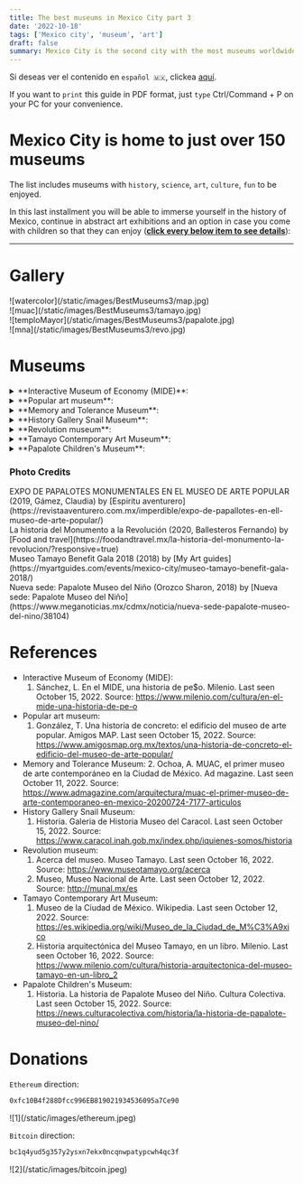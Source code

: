 ```yaml
---
title: The best museums in Mexico City part 3
date: '2022-10-18'
tags: ['Mexico city', 'museum', 'art']
draft: false
summary: Mexico City is the second city with the most museums worldwide.
---
```


Si deseas ver el contenido en `español 🇲🇽`, clickea [aquí](/blog/mejoresMuseos3).

If you want to `print` this guide in PDF format, just `type` Ctrl/Command + P on your PC for your convenience.


# Mexico City is home to just over 150 museums

The list includes museums with `history`, `science`, `art`, `culture`, `fun` to be enjoyed.

In this last installment you will be able to immerse yourself in the history of Mexico, continue in abstract art exhibitions and an option in case you come with children so that they can enjoy (<u>**click every below item to see details**</u>):

---

# Gallery

<div className="-mx-2 flex flex-wrap overflow-hidden xl:-mx-2">
  <div className="my-1 w-full overflow-hidden px-2 xl:my-1 xl:w-1/2 xl:px-2">
    ![watercolor](/static/images/BestMuseums3/map.jpg)
  </div>
  <div className="my-1 w-full overflow-hidden px-2 xl:my-1 xl:w-1/2 xl:px-2">
    ![muac](/static/images/BestMuseums3/tamayo.jpg)
  </div>
  <div className="my-1 w-full overflow-hidden px-2 xl:my-1 xl:w-1/2 xl:px-2">
    ![temploMayor](/static/images/BestMuseums3/papalote.jpg)
  </div>
  <div className="my-1 w-full overflow-hidden px-2 xl:my-1 xl:w-1/2 xl:px-2">
    ![mna](/static/images/BestMuseums3/revo.jpg)
  </div>
</div>

# Museums

<details>
  <summary>**Interactive Museum of Economy (MIDE)**:</summary>
  <ul>
    <li type="square"> Context and history. It is also an interactive museum, but focused on young people having a good
      financial education, learning while having fun. Initially, they began with the numismatic collection
      of the Bank of Mexico. After that, they show the importance of money, of good culture about it
      and how the value of the Mexican peso has changed over the years. </li>
    <li type="square"> You will find inside. Interactive exhibitions where you can touch screens or move things in parts
      of the museum, showing you different infographics according to your interest in the queries. There
      are almost no temporary exhibitions. </li>
    <li type="square"> How to arrive. It is located almost leaving the Allende subway station on line 2 (blue), at a station
      in the zocalo. </li>
    <li type="square"> Cost. General admission 95 MXN/4.75 dls. Students $85 MXN/4.25 dls. If you want to create a ticket,
      it will cost you 20 MXN/1 USD. </li>
    <li type="square"> Open: Tuesday to Sunday from 10 to 18. </li>
    <li type="square"> Level of Security: ⭐️⭐️⭐️⭐️⭐️ (4.3) </li>
    <li type="square"> Guided tours. The museum does not have tours or infographics in English :(.</li>
    <li type="square"> Additional material. </li>
    <li type="square"> Official [Website](https://www.mide.org.mx/) of the museum. </li>
  </ul>
</details>

<details>
  <summary>**Popular art museum**:</summary>
  <ul>
    <li type="square"> Context and history. The museum in its history was built as a police and fire station almost one
      century ago, in a post-revolutionary Mexico. This building is influenced by Art Deco architecture,
      making it a building that stands out among the colonial buildings at the downtown. </li>
    <li type="square"> You will find inside. The museum has a permanent exhibition on the art of Mexican traditions and
      representations from different parts of the country, which makes the museum a must-see if you want
      to learn more about one of the richest cultures in the world. Sometimes there are a couple of temporary
      exhibitions that are related to this Mexican folklore. </li>
    <li type="square"> How to arrive. The museum is located a few blocks from the central alameda park, so you can get
      there by the trolleybus that leaves you at the next fine arts station or the Juarez metro or the
      metrobus on line 1 is also nearby. Check the editions previews of the best museums because the
      details are found. </li>
    <li type="square"> Cost. The cost is 60 MXN/3 dls. Sunday is free. Students is free. </li>
    <li type="square"> Open: Tuesday to Sunday from 10 to 18. </li>
    <li type="square"> Level of Security: ⭐️⭐️⭐️⭐️⭐️ (4.3) </li>
    <li type="square"> Guided tours. They do art events or presentations in the mezzanine of the museum, so you should
      ask at the box office to schedule a tour in English. </li>
    <li type="square"> What eat.</li>
    <li type="square"> Additional material. Most infographics are in English. The museum has internet.</li>
    <li type="square"> Official [Website](https://www.map.cdmx.gob.mx/) of the museum. </li>
  </ul>
</details>

<details>
  <summary>**Memory and Tolerance Museum**:</summary>
  <ul>
    <li type="square"> Context and history. It is a museum that is located next to the Secretary of Foreign Relations.
      It is a museum that makes you think about the quality of humans and society that we are, recapitulating
      the horrors that we have committed as a species, talking about the holoquast, genocide, racism
      in different parts of the world, in an interactive way. </li>
    <li type="square"> You will find inside. </li>
      - A) Permanet exhibition. The exhibitions that are
    permanent are related to precisely such injustices, detailing the events so that you feel in those
    events and we do not make the same mistakes. You'll find: 
        - i) German Holocaust during the Nazi empire
        - ii) Armenian Genocide 
        - iii) The situation that Cambodia has been facing 
        - iv) Displacement and genocide in Guatemala 
        - v) Racism in Rwanda 
        - vi) Division and catastrophic events in Yugoslavia
        - vii) Darfur 
      - B) Temporary exhibitions. In the same way, they are exhibitions for us to be empathic
    as a society. The exhibition that I had to witness was related to the background and how we have
    exploited the planet, hence the importance of caring for the environment.
    <li type="square"> How to arrive. It is located three blocks from the [Palacio de Bellas Artes](/blog/bestMuseums1),
      so the instructions on how to get to the site will help you. </li>
    <li type="square"> Cost. For students the cost is 85 MXN/4.25 dls, for the general public it is 105 MXN/5.25 dls.
      With an audio guide (there is in English) it is 105 MXN/5.25 dls for students, 125 MXN/6.25 for
      the general public. The cost of temporary exhibitions is 30 MXN/1.5 dls for students and 50 MXN/2.5
      dls for the general public. You can buy your tickets [here](https://boletopolis.com/en/evento/19188),
      you can only buy general admission, audios and temporary exhibitions are purchased at the museum. </li>
    <li type="square"> Open: Tuesday to Sunday from 10 to 18. </li>
    <li type="square"> Level of Security: ⭐️⭐️⭐️⭐️⭐️ (4.5) </li>
    <li type="square"> Guided tours. There isn't :(, but that's why they have the audio guides.</li>
    <li type="square"> What eat. </li>
    <li type="square"> Additional material. There are no infographics in English :). </li>
    <li type="square"> Official [Website](https://www.myt.org.mx/) of the museum. </li>
  </ul>
</details>

<details>
  <summary>**History Gallery Snail Museum**:</summary>
  <ul>
    <li type="square"> Context and history. This project arose based on an idea of ​​the secretary of public education
      at that time, which will illustrate the most important moments in the history of Mexico in a simple
      and pleasant way, and in commemoration of the anniversaries of the Mexican Independence and Revolution. </li>
    <li type="square"> You will find inside. It is a museum with a rather peculiar walk, which will show you a timeline
      from the independence of Mexico to a contemporary Mexico, with many models and representations
      that take you back to such historical events. At the end you will find an eagle that below has
      a copy of our last valid constitution. </li>
    <li type="square"> How to arrive. It is 300 meters before reaching the Chapultepec castle, on a detour, so its [information](/blog/bestMuseums1)
      will help you. </li>
    <li type="square"> Cost. 85 MXN/4.25 dollars. In fact, if you want to go to this museum as well and you don't have
      to go up and down, you will have to buy the admission to the castle of Chapultepec, which costs
      the same. If you need to store a backpack, food or clothes, there are lockers for 10 MXN/0.5 dls,
      but you must buy them before going up. Not online tickets. </li>
    <li type="square"> Open: Tuesday to Sunday from 9 to 16:15. </li>
    <li type="square"> Level of Security: ⭐️⭐️⭐️⭐️⭐️ (4.5) </li>
    <li type="square"> Guided tours. They do not have tours or infographics in English :(.</li>
    <li type="square"> What eat. .</li>
    <li type="square"> Additional material. .</li>
    <li type="square"> Official [Website](https://www.caracol.inah.gob.mx/) of the museum. </li>
  </ul>
</details>

<details>
  <summary> **Revolution museum**:</summary>
  <ul>
    <li type="square"> Context and history. It is a museum that recounts everything that happened in this great event
      that happened in Mexico after having Porfirio Díaz in power for so many years, for which this armed
      conflict began due to the dissatisfaction of the Mexicans, in an internal war that happened in
      1910 to approximately 1921, so this museum shows that event and life in Mexico afterward. The museum
      is located in the monument to the revolution. </li>
    <li type="square"> You will find inside. </li>
      - A) Museum. The museum hardly has temporary exhibitions,
      but they are obviously related to this event, so sometimes you will see landscape paintings that
      show the Mexico of that time. Regarding the permanent, you will see the clothing, weapons, documents,
      flags, maps of everything related to the armed conflict. 
      - B) Viewpoint. This is external to the
      museum, but it is completely worth it, it is to see Mexico City from the 42 meter height of the monument.
      There is a cafeteria but it is not cheap.
    <li type="square"> How to arrive. </li>
      - A) From Plaza de la República metrobus station. Walk like
      5 minutes to the monument. 
      - B) From Revolution subway station. Walk like 15 minutes.
    <li type="square"> Cost. The museum charges 38 MXN/2 dls for general public, 19 MXN/1 dls for students. On Sundays
      it is free. For the viewpoint they charge 120 MXN/6 dls or 100 MXN/5 dls for students. There are
      many packages but this is the most basic. </li>
    <li type="square"> Open: Tuesday to Sunday from 10 to 18.</li>
    <li type="square"> Level of Security: ⭐️⭐️⭐️⭐️⭐️ (4.5) </li>
    <li type="square"> Guided tours. There are tours from open to close, so there is no need to schedule. </li>
    <li type="square"> What eat. </li>
    <li type="square"> Additional material. There are no infographics in English :(.</li>
    <li type="square">Official [Website](https://www.cultura.cdmx.gob.mx/recintos/mnr) of the museum. </li>
  </ul>
</details>

<details>
  <summary>**Tamayo Contemporary Art Museum**: </summary>
  <ul>
    <li type="square"> Context and history. Initially, the museum was created to show the most representative paintings
      by Rufino Tamayo. Unlike Diego Rivera, Orozco and Siqueiros, he did not capture politics or nationalism,
      but rather Mexican traditions. Years ago I remember that many works by the painter were shown in
      this museum, now there are many temporary exhibitions of abstract art, but I have no doubt that
      they will return soon. Rufino was my countryman, we were born in the same state of Mexico. </li>
    <li type="square"> You will find inside. In a similar way to the Jumex museum and the MUAC, this museum presents abstract
      art exhibitions, which have an everyday touch, which demonstrates the simplicity of how everyday
      objects or moments can become art. We are all artists. </li>
    <li type="square"> How to arrive. Leaving Chapultepec subway station, you can walk a couple of minutes. Another option is to take metrobus line 7 and get off at Gandhi station.</li>
    <li type="square"> Cost. 80 MXN / 4 dollars. Sundays is Free. International students and children under 12 years of
      age admission is free. </li>
    <li type="square"> Open: Tuesday to Sunday from 10 to 18. </li>
    <li type="square"> Level of Security: ⭐️⭐️⭐️⭐️⭐️ (4.5) </li>
    <li type="square"> Guided tours. The guides have a cost, it depends on the number of people, and if you want a guide
      in English, you must contact Rubí Gokigenyo at +52 5541228200 ext. 5333 or to rubigokigenyo@museotamayo.org.</li>
    <li type="square"> What eat. .</li>
    <li type="square"> Additional material. There are infographics in English :). </li>
    <li type="square"> Official [Website](https://www.museotamayo.org/) of the museum. </li>
  </ul>
</details>

<details>
  <summary>**Papalote Children's Museum**: </summary>
  <ul>
    <li type="square"> Context and history. It was born as a non-profit association so that children, teachers and parents
      can learn while they play. The enclosure has tiles that decorate its facade, being a Mexican icon. </li>
    <li type="square"> You will find inside. It is a very interactive museum dedicated to children, who through games
      acquire knowledge, not as scientific as the universum, but super useful for their young age. </li>
    <li type="square"> How to arrive. You will have to walk around 20 minutes leaving the Constituyentes subway station,
      towards Barranca del Muerto, and you will have to cross two pedestrian bridges, the second you
      will go up to the bridge and you will see one of the main avenues of the city, similar to a freeway. </li>
    <li type="square"> Cost. 159 MXN/8 dollars from Tuesday to Thursday. 200 MXN/10 dls from Friday to Sunday. It depends
      on the package and the attractions are the cost. You can buy your tickets [here](https://compraenlinea.papalote.org.mx/paso2)(Note,
      it has to be the Chapultepec venue). </li>
    <li type="square"> Open: Tuesday to Thursday from 10 a.m. to 6 p.m. Friday to Sunday from 10 a.m. to 7 p.m. </li>
    <li type="square"> Level of Security: ⭐️⭐️⭐️⭐️⭐️ (4.5) </li>
    <li type="square"> Guided tours. There are no guides in English :(. </li>
    <li type="square"> What eat. Outside the museum there are many fast food restaurants at an affordable price. </li>
    <li type="square"> Additional material. .</li>
    <li type="square"> Official [Website](https://papalote.org.mx/) of the museum. </li>
  </ul>
</details>

### Photo Credits

<div>
  EXPO DE PAPALOTES MONUMENTALES EN EL MUSEO DE ARTE POPULAR (2019, Gámez, Claudia) by [Espiritu
  aventurero](https://revistaaventurero.com.mx/imperdible/expo-de-papallotes-en-ell-museo-de-arte-popular/)
</div>
<div>
  La historia del Monumento a la Revolución (2020, Ballesteros Fernando) by [Food and
  travel](https://foodandtravel.mx/la-historia-del-monumento-la-revolucion/?responsive=true)
</div>
<div>
  Museo Tamayo Benefit Gala 2018 (2018) by [My Art
  guides](https://myartguides.com/events/mexico-city/museo-tamayo-benefit-gala-2018/)
</div>
<div>
  Nueva sede: Papalote Museo del Niño (Orozco Sharon, 2018) by [Nueva sede: Papalote Museo del
  Niño](https://www.meganoticias.mx/cdmx/noticia/nueva-sede-papalote-museo-del-nino/38104)
</div>

# References

- Interactive Museum of Economy (MIDE):
  1. Sánchez, L. En el MIDE, una historia de pe$o. Milenio. Last seen October 15, 2022. Source:
     https://www.milenio.com/cultura/en-el-mide-una-historia-de-pe-o
- Popular art museum:
  1. González, T. Una historia de concreto: el edificio del museo de arte popular. Amigos MAP. Last seen October 15, 2022. Source: https://www.amigosmap.org.mx/textos/una-historia-de-concreto-el-edificio-del-museo-de-arte-popular/
- Memory and Tolerance Museum: 2. Ochoa, A. MUAC, el primer museo de arte contemporáneo en la Ciudad de México. Ad magazine. Last seen October 11, 2022. Source: https://www.admagazine.com/arquitectura/muac-el-primer-museo-de-arte-contemporaneo-en-mexico-20200724-7177-articulos
- History Gallery Snail Museum:
  1. Historia. Galeria de Historia Museo del Caracol. Last seen October 15, 2022. Source: https://www.caracol.inah.gob.mx/index.php/iquienes-somos/historia
- Revolution museum:
  1. Acerca del museo. Museo Tamayo. Last seen October 16, 2022. Source: https://www.museotamayo.org/acerca
  2. Museo, Museo Nacional de Arte. Last seen October 12, 2022. Source: http://munal.mx/es
- Tamayo Contemporary Art Museum:
  1. Museo de la Ciudad de México. Wikipedia. Last seen October 12, 2022. Source: https://es.wikipedia.org/wiki/Museo_de_la_Ciudad_de_M%C3%A9xico
  2. Historia arquitectónica del Museo Tamayo, en un libro. Milenio. Last seen October 16, 2022. Source: https://www.milenio.com/cultura/historia-arquitectonica-del-museo-tamayo-en-un-libro_2
- Papalote Children's Museum:
  1. Historia. La historia de Papalote Museo del Niño. Cultura Colectiva. Last seen October 15, 2022. Source: https://news.culturacolectiva.com/historia/la-historia-de-papalote-museo-del-nino/

# Donations

`Ethereum` direction:

```bash
0xfc10B4f288Dfcc996EB819021934536095a7Ce90
```

<div className="-mx-2 flex flex-wrap overflow-hidden xl:-mx-2">
  <div className="my-1 w-full overflow-hidden px-2 xl:my-1 xl:w-1/2 xl:px-2">
    ![1](/static/images/ethereum.jpeg)
  </div>
</div>

`Bitcoin` direction:

```bash
bc1q4yud5g357y2ysxn7ekx0ncqnwpatypcwh4qc3f
```

<div className="-mx-2 flex flex-wrap overflow-hidden xl:-mx-2">
  <div className="my-1 w-full overflow-hidden px-2 xl:my-1 xl:w-1/2 xl:px-2">
    ![2](/static/images/bitcoin.jpeg)
  </div>
</div>
